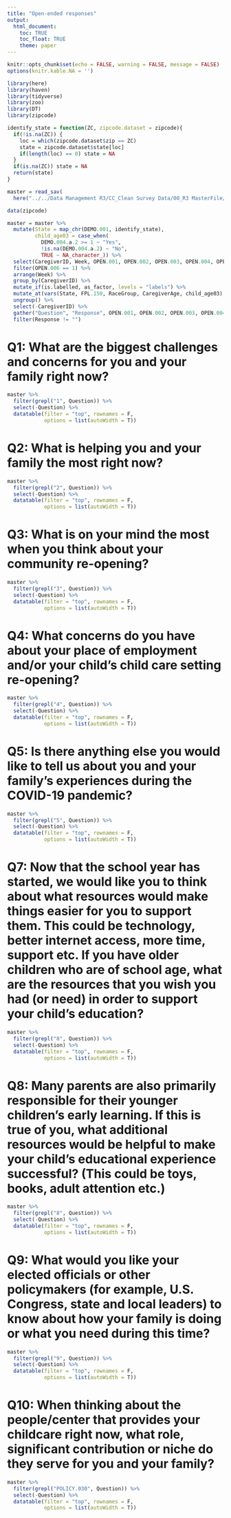```yaml
---
title: "Open-ended responses"
output: 
  html_document:
    toc: TRUE
    toc_float: TRUE
    theme: paper
---
```


```r
knitr::opts_chunk$set(echo = FALSE, warning = FALSE, message = FALSE)
options(knitr.kable.NA = '')
```

```r
library(here)
library(haven)
library(tidyverse)
library(zoo)
library(DT)
library(zipcode)
```

```r
identify_state = function(ZC, zipcode.dataset = zipcode){
  if(!is.na(ZC)) {
    loc = which(zipcode.dataset$zip == ZC)
    state = zipcode.dataset$state[loc]
    if(length(loc) == 0) state = NA
  }
  if(is.na(ZC)) state = NA
  return(state)
}
```


```r
master = read_sav(
  here("../../Data Management R3/CC_Clean Survey Data/00_R3 MasterFile/MasterFile_groupings.sav"))
```

```r
data(zipcode)

master = master %>%
  mutate(State = map_chr(DEMO.001, identify_state),
         child_age03 = case_when(
           DEMO.004.a.2 >= 1 ~ "Yes",
           !is.na(DEMO.004.a.2) ~ "No",
           TRUE ~ NA_character_)) %>%
  select(CaregiverID, Week, OPEN.001, OPEN.002, OPEN.003, OPEN.004, OPEN.006, OPEN.005, OPEN.007, OPEN.008, OPEN.009, POLICY.030, State, FPL.150, RaceGroup, CaregiverAge, child_age03) %>%
  filter(OPEN.006 == 1) %>%
  arrange(Week) %>%
  group_by(CaregiverID) %>%
  mutate_if(is.labelled, as_factor, levels = "labels") %>%
  mutate_at(vars(State, FPL.150, RaceGroup, CaregiverAge, child_age03), na.locf0) %>%
  ungroup() %>%
  select(-CaregiverID) %>%
  gather("Question", "Response", OPEN.001, OPEN.002, OPEN.003, OPEN.004, OPEN.005, OPEN.007, OPEN.008, OPEN.009, POLICY.030) %>%
  filter(Response != "")

```
# Q1: What are the biggest challenges and concerns for you and your family right now?

```r
master %>%
  filter(grepl("1", Question)) %>%
  select(-Question) %>%
  datatable(filter = "top", rownames = F, 
            options = list(autoWidth = T))
```

# Q2: What is helping you and your family the most right now?

```r
master %>%
  filter(grepl("2", Question)) %>%
  select(-Question) %>%
  datatable(filter = "top", rownames = F, 
            options = list(autoWidth = T))
```


# Q3: What is on your mind the most when you think about your community re-opening?

```r
master %>%
  filter(grepl("3", Question)) %>%
  select(-Question) %>%
  datatable(filter = "top", rownames = F, 
            options = list(autoWidth = T))
```


# Q4: What concerns do you have about your place of employment and/or your child’s child care setting re-opening?

```r
master %>%
  filter(grepl("4", Question)) %>%
  select(-Question) %>%
  datatable(filter = "top", rownames = F, 
            options = list(autoWidth = T))
```


# Q5: Is there anything else you would like to tell us about you and your family’s experiences during the COVID-19 pandemic?

```r
master %>%
  filter(grepl("5", Question)) %>%
  select(-Question) %>%
  datatable(filter = "top", rownames = F, 
            options = list(autoWidth = T))
```

# Q7: Now that the school year has started, we would like you to think about what resources would make things easier for you to support them. This could be technology, better internet access, more time, support etc. If you have older children who are of school age, what are the resources that you wish you had (or need) in order to support your child’s education?

```r
master %>%
  filter(grepl("8", Question)) %>%
  select(-Question) %>%
  datatable(filter = "top", rownames = F, 
            options = list(autoWidth = T))
```

# Q8: Many parents are also primarily responsible for their younger children’s early learning. If this is true of you, what additional resources would be helpful to make your child’s educational experience successful?  (This could be toys, books, adult attention etc.)

```r
master %>%
  filter(grepl("8", Question)) %>%
  select(-Question) %>%
  datatable(filter = "top", rownames = F, 
            options = list(autoWidth = T))
```


# Q9: What would you like your elected officials or other policymakers (for example, U.S. Congress, state and local leaders) to know about how your family is doing or what you need during this time?

```r
master %>%
  filter(grepl("9", Question)) %>%
  select(-Question) %>%
  datatable(filter = "top", rownames = F, 
            options = list(autoWidth = T))
```


# Q10: When thinking about the people/center that provides your childcare right now, what role, significant contribution or niche do they serve for you and your family?

```r
master %>%
  filter(grepl("POLICY.030", Question)) %>%
  select(-Question) %>%
  datatable(filter = "top", rownames = F,
            options = list(autoWidth = T))
```

